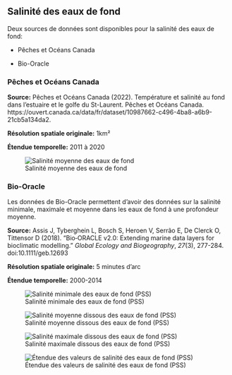 ## Salinité des eaux de fond {#sec-sal}

Deux sources de données sont disponibles pour la salinité des eaux de fond:

* Pêches et Océans Canada

* Bio-Oracle


### Pêches et Océans Canada

**Source:** Pêches et Océans Canada (2022). Température et salinité au fond dans l'estuaire et le golfe du St-Laurent. Pêches et Océans Canada. https://ouvert.canada.ca/data/fr/dataset/10987662-c496-4ba8-a6b9-21cb5a134da2.

**Résolution spatiale originale:** 1km²

**Étendue temporelle:** 2011 à 2020

![Salinité moyenne des eaux de fond](figures/env_mean_salinity.png){#fig-sal_mean}


### Bio-Oracle

Les données de Bio-Oracle permettent d'avoir des données sur la salinité minimale, maximale et moyenne dans les eaux de fond à une profondeur moyenne.

**Source:** Assis J, Tyberghein L, Bosch S, Heroen V, Serrão E, De Clerck O, Tittensor D (2018). “Bio‐ORACLE v2.0: Extending marine data layers for bioclimatic modelling.” _Global Ecology and Biogeography_, *27*(3), 277-284. doi:10.1111/geb.12693

**Résolution spatiale originale:** 5 minutes d'arc

**Étendue temporelle:** 2000-2014

![Salinité minimale des eaux de fond (PSS)](figures/env_bottom_salinity_min.png){#fig-bo-sal-min}

![Salinité moyenne dissous des eaux de fond (PSS)](figures/env_bottom_salinity_mean.png){#fig-bo-sal-mean}

![Salinité maximale dissous des eaux de fond (PSS)](figures/env_bottom_salinity_max.png){#fig-bo-sal-max}

![Étendue des valeurs de salinité des eaux de fond (PSS)](figures/env_bottom_salinity_range.png){#fig-bo-sal-range}
